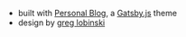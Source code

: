 - built with [Personal Blog](https://github.com/greglobinski/gatsby-themes), a&nbsp;[Gatsby.js](https://gatsbyjs.org)&nbsp;theme
- design by [greg lobinski](https://www.greglobinski.com)
